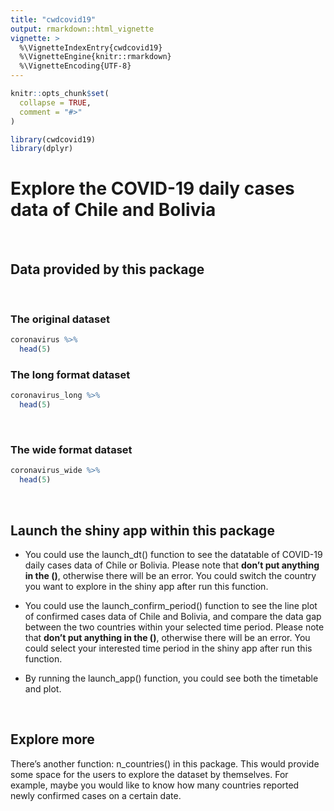 ```yaml
---
title: "cwdcovid19"
output: rmarkdown::html_vignette
vignette: >
  %\VignetteIndexEntry{cwdcovid19}
  %\VignetteEngine{knitr::rmarkdown}
  %\VignetteEncoding{UTF-8}
---
```


```r
knitr::opts_chunk$set(
  collapse = TRUE,
  comment = "#>"
)
```

```r
library(cwdcovid19)
library(dplyr)
```
<h1>Explore the COVID-19 daily cases data of Chile and Bolivia</h1>
<br>
<h2>Data provided by this package</h2>

<br>

<h3>The original dataset</h3>

```r
coronavirus %>% 
  head(5)
```

<h3>The long format dataset</h3>

```r
coronavirus_long %>% 
  head(5)
```

<br>

<h3>The wide format dataset</h3>

```r
coronavirus_wide %>% 
  head(5)
```

<br>

<h2>Launch the shiny app within this package</h2>

- You could use the launch_dt() function to see the datatable of COVID-19 daily cases data of Chile or Bolivia. Please note that **don't put anything in the ()**, otherwise there will be an error. You could switch the country you want to explore in the shiny app after run this function.

- You could use the launch_confirm_period() function to see the line plot of confirmed cases data of Chile and Bolivia, and compare the data gap between the two countries within your selected time period. Please note that **don't put anything in the ()**, otherwise there will be an error. You could select your interested time period in the shiny app after run this function.

- By running the launch_app() function, you could see both the timetable and plot.

<br>

<h2>Explore more</h2>

There's another function: n_countries() in this package. This would provide some space for the users to explore the dataset by themselves. For example, maybe you would like to know how many countries reported newly confirmed cases on a certain date.




